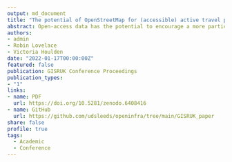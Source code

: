 ```yaml
---
output: md_document
title: "The potential of OpenStreetMap for (accessible) active travel planning"
abstract: Open-access data has the potential to encourage a more participatory and bottom-up approach to decision-making in transport research. This paper discusses the initial findings of OpenInfra project that aims to explore the potential of OpenStreetMap in (accessible) transport infrastructure planning, specifically in the context of active travel in the UK. Exploratory data analysis reveals that, while OSM provides extensive highways data, it lacks systematic information of key attributes relevant to planning for active travel (kerb height, sidewalk width), are still largely missing.
authors: 
- admin
- Robin Lovelace
- Victoria Houlden
date: "2022-01-17T00:00:00Z"
featured: false
publication: GISRUK Conference Proceedings
publication_types:
- "1"
links:
- name: PDF
  url: https://doi.org/10.5281/zenodo.6408416
- name: GitHub
  url: https://github.com/udsleeds/openinfra/tree/main/GISRUK_paper
share: false
profile: true
tags:
  - Academic
  - Conference
---
```

